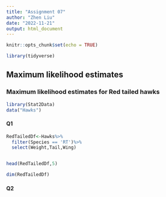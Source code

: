 ```yaml
---
title: "Assignment 07"
author: "Zhen Liu"
date: "2022-11-21"
output: html_document
---
```


```r
knitr::opts_chunk$set(echo = TRUE)
```

```r
library(tidyverse)
```

## Maximum likelihood estimates

### Maximum likelihood estimates for Red tailed hawks 

```r
library(Stat2Data)
data("Hawks")


```

#### Q1


```r

RedTailedDf<-Hawks%>%
  filter(Species == 'RT')%>%
  select(Weight,Tail,Wing)


head(RedTailedDf,5)

```
```r
dim(RedTailedDf)
```


#### Q2


```r





```



